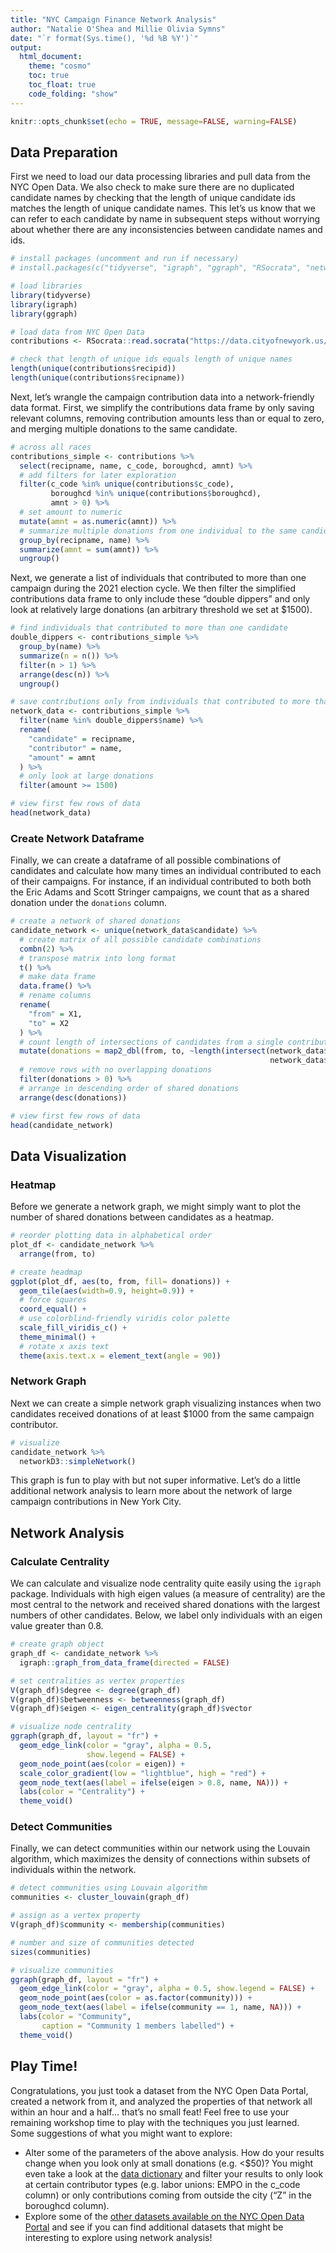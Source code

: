 ```yaml
---
title: "NYC Campaign Finance Network Analysis"
author: "Natalie O'Shea and Millie Olivia Symns"
date: "`r format(Sys.time(), '%d %B %Y')`"
output:
  html_document:
    theme: "cosmo"
    toc: true
    toc_float: true
    code_folding: "show"
---
```


```r
knitr::opts_chunk$set(echo = TRUE, message=FALSE, warning=FALSE)
```

## Data Preparation

First we need to load our data processing libraries and pull data from the NYC Open Data. We also check to make sure there are no duplicated candidate names by checking that the length of unique candidate ids matches the length of unique candidate names. This let's us know that we can refer to each candidate by name in subsequent steps without worrying about whether there are any inconsistencies between candidate names and ids.

```r
# install packages (uncomment and run if necessary)
# install.packages(c("tidyverse", "igraph", "ggraph", "RSocrata", "networkD3"))

# load libraries
library(tidyverse)
library(igraph)
library(ggraph)

# load data from NYC Open Data
contributions <- RSocrata::read.socrata("https://data.cityofnewyork.us/resource/rjkp-yttg.json")

# check that length of unique ids equals length of unique names
length(unique(contributions$recipid))
length(unique(contributions$recipname))
```

Next, let's wrangle the campaign contribution data into a network-friendly data format. First, we simplify the contributions data frame by only saving relevant columns, removing contribution amounts less than or equal to zero, and merging multiple donations to the same candidate.

```r
# across all races
contributions_simple <- contributions %>%
  select(recipname, name, c_code, boroughcd, amnt) %>%
  # add filters for later exploration
  filter(c_code %in% unique(contributions$c_code),
         boroughcd %in% unique(contributions$boroughcd),
         amnt > 0) %>%
  # set amount to numeric
  mutate(amnt = as.numeric(amnt)) %>%
  # summarize multiple donations from one individual to the same candidate
  group_by(recipname, name) %>%
  summarize(amnt = sum(amnt)) %>%
  ungroup()
```

Next, we generate a list of individuals that contributed to more than one campaign during the 2021 election cycle. We then filter the simplified contributions data frame to only include these "double dippers" and only look at relatively large donations (an arbitrary threshold we set at $1500).

```r
# find individuals that contributed to more than one candidate
double_dippers <- contributions_simple %>%
  group_by(name) %>%
  summarize(n = n()) %>%
  filter(n > 1) %>%
  arrange(desc(n)) %>%
  ungroup()

# save contributions only from individuals that contributed to more than one candidate
network_data <- contributions_simple %>%
  filter(name %in% double_dippers$name) %>%
  rename(
    "candidate" = recipname,
    "contributor" = name,
    "amount" = amnt
  ) %>%
  # only look at large donations
  filter(amount >= 1500)

# view first few rows of data
head(network_data)
```

### Create Network Dataframe

Finally, we can create a dataframe of all possible combinations of candidates and calculate how many times an individual contributed to each of their campaigns. For instance, if an individual contributed to both both the Eric Adams and Scott Stringer campaigns, we count that as a shared donation under the `donations` column.

```r
# create a network of shared donations 
candidate_network <- unique(network_data$candidate) %>%
  # create matrix of all possible candidate combinations
  combn(2) %>%
  # transpose matrix into long format
  t() %>%
  # make data frame
  data.frame() %>%
  # rename columns
  rename(
    "from" = X1,
    "to" = X2
  ) %>%
  # count length of intersections of candidates from a single contributor
  mutate(donations = map2_dbl(from, to, ~length(intersect(network_data$contributor[network_data$candidate == .x],
                                                          network_data$contributor[network_data$candidate == .y])))) %>%
  # remove rows with no overlapping donations
  filter(donations > 0) %>%
  # arrange in descending order of shared donations
  arrange(desc(donations))

# view first few rows of data
head(candidate_network)
```

## Data Visualization

### Heatmap

Before we generate a network graph, we might simply want to plot the number of shared donations between candidates as a heatmap.

```r
# reorder plotting data in alphabetical order
plot_df <- candidate_network %>%
  arrange(from, to)

# create headmap
ggplot(plot_df, aes(to, from, fill= donations)) + 
  geom_tile(aes(width=0.9, height=0.9)) +
  # force squares
  coord_equal() +
  # use colorblind-friendly viridis color palette
  scale_fill_viridis_c() +
  theme_minimal() +
  # rotate x axis text
  theme(axis.text.x = element_text(angle = 90))
```

### Network Graph

Next we can create a simple network graph visualizing instances when two candidates received donations of at least $1000 from the same campaign contributor.

```r
# visualize
candidate_network %>%
  networkD3::simpleNetwork()
```

This graph is fun to play with but not super informative. Let's do a little additional network analysis to learn more about the network of large campaign contributions in New York City.

## Network Analysis

### Calculate Centrality

We can calculate and visualize node centrality quite easily using the `igraph` package. Individuals with high eigen values (a measure of centrality) are the most central to the network and received shared donations with the largest numbers of other candidates. Below, we label only individuals with an eigen value greater than 0.8.

```r
# create graph object
graph_df <- candidate_network %>%
  igraph::graph_from_data_frame(directed = FALSE)

# set centralities as vertex properties
V(graph_df)$degree <- degree(graph_df)
V(graph_df)$betweenness <- betweenness(graph_df)
V(graph_df)$eigen <- eigen_centrality(graph_df)$vector

# visualize node centrality
ggraph(graph_df, layout = "fr") +
  geom_edge_link(color = "gray", alpha = 0.5,  
                 show.legend = FALSE) +
  geom_node_point(aes(color = eigen)) +
  scale_color_gradient(low = "lightblue", high = "red") +
  geom_node_text(aes(label = ifelse(eigen > 0.8, name, NA))) +
  labs(color = "Centrality") +
  theme_void()
```

### Detect Communities

Finally, we can detect communities within our network using the Louvain algorithm, which maximizes the density of connections within subsets of individuals within the network.

```r
# detect communities using Louvain algorithm
communities <- cluster_louvain(graph_df)

# assign as a vertex property
V(graph_df)$community <- membership(communities)

# number and size of communities detected
sizes(communities)

# visualize communities
ggraph(graph_df, layout = "fr") +
  geom_edge_link(color = "gray", alpha = 0.5, show.legend = FALSE) +
  geom_node_point(aes(color = as.factor(community))) +
  geom_node_text(aes(label = ifelse(community == 1, name, NA))) +
  labs(color = "Community",
       caption = "Community 1 members labelled") +
  theme_void()
```

## Play Time!

Congratulations, you just took a dataset from the NYC Open Data Portal, created a network from it, and analyzed the properties of that network all within an hour and a half... that's no small feat!  Feel free to use your remaining workshop time to play with the techniques you just learned. Some suggestions of what you might want to explore:

  - Alter some of the parameters of the above analysis. How do your results change when you look only at small donations (e.g. <$50)? You might even take a look at the [data dictionary](https://data.cityofnewyork.us/api/views/rjkp-yttg/files/9d7a9ca4-e4c5-4aa3-86c0-9777889842e9?download=true&filename=Data_Dictionary_Contributions.xlsx) and filter your results to only look at certain contributor types (e.g. labor unions: EMPO in the c_code column) or only contributions coming from outside the city ("Z" in the boroughcd column).
  - Explore some of the [other datasets available on the NYC Open Data Portal](https://opendata.cityofnewyork.us/data/#datasetscategory) and see if you can find additional datasets that might be interesting to explore using network analysis!
